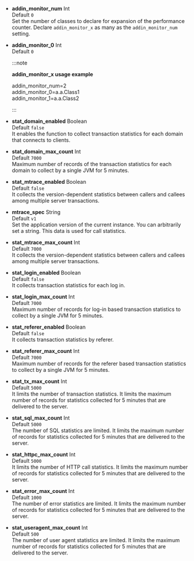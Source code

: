 -   **addin_monitor_num** <span class='type'>Int</span><br/>
    Default `0`<br/>
    Set the number of classes to declare for expansion of the performance counter. Declare `addin_monitor_x` as many as the `addin_monitor_num` setting.

-   **addin_monitor_0** <span class='type'>Int</span><br/>
      Default `0`

    :::note

    **addin_monitor_x usage example**

    addin_monitor_num=2<br/>
    addin_monitor_0=a.a.Class1<br/>
    addin_monitor_1=a.a.Class2<br/>

    :::

-   **stat_domain_enabled** <span class='type'>Boolean</span><br/>
    Default `false`<br/>
    It enables the function to collect transaction statistics for each domain that connects to clients.

-   **stat_domain_max_count** <span class='type'>Int</span><br/>
    Default `7000`<br/>
    Maximum number of records of the transaction statistics for each domain to collect by a single JVM for 5 minutes.

-   **stat_mtrace_enabled** <span class='type'>Boolean</span><br/>
    Default `false`<br/>
    It collects the version-dependent statistics between callers and callees among multiple server transactions.

-   **mtrace_spec** <span class='type'>String</span><br/>
    Default `v1`<br/>
    Set the application version of the current instance. You can arbitrarily set a string. This data is used for call statistics.

-   **stat_mtrace_max_count** <span class='type'>Int</span><br/>
    Default `7000`<br/>
    It collects the version-dependent statistics between callers and callees among multiple server transactions.

-   **stat_login_enabled** <span class='type'>Boolean</span><br/>
    Default `false`<br/>
    It collects transaction statistics for each log in.

-   **stat_login_max_count** <span class='type'>Int</span><br/>
    Default `7000`<br/>
    Maximum number of records for log-in based transaction statistics to collect by a single JVM for 5 minutes.

-   **stat_referer_enabled** <span class='type'>Boolean</span><br/>
    Default `false`<br/>
    It collects transaction statistics by referer.

-   **stat_referer_max_count** <span class='type'>Int</span><br/>
    Default `7000`<br/>
    Maximum number of records for the referer based transaction statistics to collect by a single JVM for 5 minutes.

-   **stat_tx_max_count** <span class='type'>Int</span><br/>
    Default `5000`<br/>
    It limits the number of transaction statistics. It limits the maximum number of records for statistics collected for 5 minutes that are delivered to the server.

-   **stat_sql_max_count** <span class='type'>Int</span><br/>
    Default `5000`<br/>
    The number of SQL statistics are limited. It limits the maximum number of records for statistics collected for 5 minutes that are delivered to the server.

-   **stat_httpc_max_count** <span class='type'>Int</span><br/>
    Default `5000`<br/>
    It limits the number of HTTP call statistics. It limits the maximum number of records for statistics collected for 5 minutes that are delivered to the server.

-   **stat_error_max_count** <span class='type'>Int</span><br/>
    Default `1000`<br/>
    The number of error statistics are limited. It limits the maximum number of records for statistics collected for 5 minutes that are delivered to the server.

-   **stat_useragent_max_count** <span class='type'>Int</span><br/>
    Default `500`<br/>
    The number of user agent statistics are limited. It limits the maximum number of records for statistics collected for 5 minutes that are delivered to the server.
